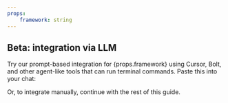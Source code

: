 ```yaml
---
props:
    framework: string
---
```


## Beta: integration via LLM

<p>Try our prompt-based integration for {props.framework} using Cursor, Bolt, and other agent-like tools that can run terminal commands. Paste this into your chat:</p>


<AgentPrompt />

Or, to integrate manually, continue with the rest of this guide. 